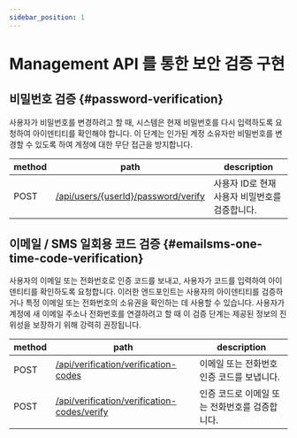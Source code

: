 ```yaml
---
sidebar_position: 1
---
```


# Management API 를 통한 보안 검증 구현

## 비밀번호 검증 \{#password-verification}

사용자가 비밀번호를 변경하려고 할 때, 시스템은 현재 비밀번호를 다시 입력하도록 요청하여 아이덴티티를 확인해야 합니다. 이 단계는 인가된 계정 소유자만 비밀번호를 변경할 수 있도록 하여 계정에 대한 무단 접근을 방지합니다.

| method | path                                                                                                     | description                                    |
| ------ | -------------------------------------------------------------------------------------------------------- | ---------------------------------------------- |
| POST   | [/api/users/\{userId\}/password/verify](https://openapi.logto.io/operation/operation-verifyuserpassword) | 사용자 ID로 현재 사용자 비밀번호를 검증합니다. |

## 이메일 / SMS 일회용 코드 검증 \{#emailsms-one-time-code-verification}

사용자의 이메일 또는 전화번호로 인증 코드를 보내고, 사용자가 코드를 입력하여 아이덴티티를 확인하도록 요청합니다. 이러한 엔드포인트는 사용자의 아이덴티티를 검증하거나 특정 이메일 또는 전화번호의 소유권을 확인하는 데 사용할 수 있습니다. 사용자가 계정에 새 이메일 주소나 전화번호를 연결하려고 할 때 이 검증 단계는 제공된 정보의 진위성을 보장하기 위해 강력히 권장됩니다.

| method | path                                                                                                               | description                                    |
| ------ | ------------------------------------------------------------------------------------------------------------------ | ---------------------------------------------- |
| POST   | [/api/verification/verification-codes](https://openapi.logto.io/operation/operation-createverificationcode)        | 이메일 또는 전화번호 인증 코드를 보냅니다.     |
| POST   | [/api/verification/verification-codes/verify](https://openapi.logto.io/operation/operation-verifyverificationcode) | 인증 코드로 이메일 또는 전화번호를 검증합니다. |
